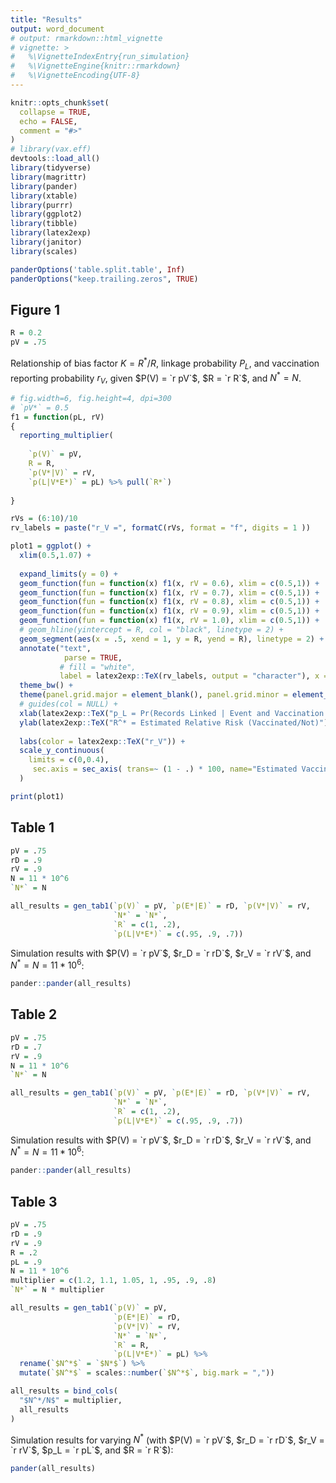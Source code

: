 ```yaml
---
title: "Results"
output: word_document
# output: rmarkdown::html_vignette
# vignette: >
#   %\VignetteIndexEntry{run_simulation}
#   %\VignetteEngine{knitr::rmarkdown}
#   %\VignetteEncoding{UTF-8}
---
```


```r
knitr::opts_chunk$set(
  collapse = TRUE,
  echo = FALSE,
  comment = "#>"
)
# library(vax.eff)
devtools::load_all()
library(tidyverse)
library(magrittr)
library(pander)
library(xtable)
library(purrr)
library(ggplot2)
library(tibble)
library(latex2exp)
library(janitor)
library(scales)

panderOptions('table.split.table', Inf)
panderOptions("keep.trailing.zeros", TRUE)
```

## Figure 1

```r
R = 0.2
pV = .75

```

Relationship of bias factor $K = R^*/R$, linkage probability $P_L$, and vaccination reporting probability $r_V$,
given $P(V) = `r pV`$, $R = `r R`$, and $N^* = N$.

```r
# fig.width=6, fig.height=4, dpi=300
# `pV*` = 0.5
f1 = function(pL, rV) 
{
  reporting_multiplier(
    
    `p(V)` = pV,
    R = R,
    `p(V*|V)` = rV,
    `p(L|V*E*)` = pL) %>% pull(`R*`)
  
}

rVs = (6:10)/10
rv_labels = paste("r_V =", formatC(rVs, format = "f", digits = 1 ))

plot1 = ggplot() +
  xlim(0.5,1.07) +
  
  expand_limits(y = 0) +
  geom_function(fun = function(x) f1(x, rV = 0.6), xlim = c(0.5,1)) +
  geom_function(fun = function(x) f1(x, rV = 0.7), xlim = c(0.5,1)) +
  geom_function(fun = function(x) f1(x, rV = 0.8), xlim = c(0.5,1)) +
  geom_function(fun = function(x) f1(x, rV = 0.9), xlim = c(0.5,1)) +
  geom_function(fun = function(x) f1(x, rV = 1.0), xlim = c(0.5,1)) +
  # geom_hline(yintercept = R, col = "black", linetype = 2) +
  geom_segment(aes(x = .5, xend = 1, y = R, yend = R), linetype = 2) + 
  annotate("text", 
            parse = TRUE,
           # fill = "white",
           label = latex2exp::TeX(rv_labels, output = "character"), x = 1.04, y = f1(1, rVs) + .001) +
  theme_bw() +
  theme(panel.grid.major = element_blank(), panel.grid.minor = element_blank()) +
  # guides(col = NULL) + 
  xlab(latex2exp::TeX("p_L = Pr(Records Linked | Event and Vaccination Both Recorded)")) +
  ylab(latex2exp::TeX("R^* = Estimated Relative Risk (Vaccinated/Not)")) +
  
  labs(color = latex2exp::TeX("r_V")) + 
  scale_y_continuous(
    limits = c(0,0.4),
     sec.axis = sec_axis( trans=~ (1 - .) * 100, name="Estimated Vaccine Efficacy (%)")
  )

print(plot1)


```


## Table 1

```r

pV = .75
rD = .9
rV = .9
N = 11 * 10^6
`N*` = N

all_results = gen_tab1(`p(V)` = pV, `p(E*|E)` = rD, `p(V*|V)` = rV, 
                       `N*` = `N*`,
                       `R` = c(1, .2),
                       `p(L|V*E*)` = c(.95, .9, .7))

```

Simulation results with $P(V) = `r pV`$, $r_D = `r rD`$, $r_V = `r rV`$, and $N^* = N = 11 * 10^6$:

```r

pander::pander(all_results)

```


## Table 2

```r

pV = .75
rD = .7
rV = .9
N = 11 * 10^6
`N*` = N

all_results = gen_tab1(`p(V)` = pV, `p(E*|E)` = rD, `p(V*|V)` = rV, 
                       `N*` = `N*`,
                       `R` = c(1, .2),
                       `p(L|V*E*)` = c(.95, .9, .7))
```

Simulation results with $P(V) = `r pV`$, $r_D = `r rD`$, $r_V = `r rV`$, and $N^* = N = 11 * 10^6$:

```r
pander::pander(all_results)
```


## Table 3

```r

pV = .75
rD = .9
rV = .9
R = .2
pL = .9
N = 11 * 10^6
multiplier = c(1.2, 1.1, 1.05, 1, .95, .9, .8)
`N*` = N * multiplier

all_results = gen_tab1(`p(V)` = pV, 
                       `p(E*|E)` = rD, 
                       `p(V*|V)` = rV, 
                       `N*` = `N*`,
                       `R` = R,
                       `p(L|V*E*)` = pL) %>%
  rename(`$N^*$` = `$N*$`) %>%
  mutate(`$N^*$` = scales::number(`$N^*$`, big.mark = ","))

all_results = bind_cols(
  "$N^*/N$" = multiplier,
  all_results
)

```

Simulation results for varying $N^*$ (with $P(V) = `r pV`$, $r_D = `r rD`$, $r_V = `r rV`$, $p_L = `r pL`$, and $R = `r R`$):

```r
pander(all_results)
```
